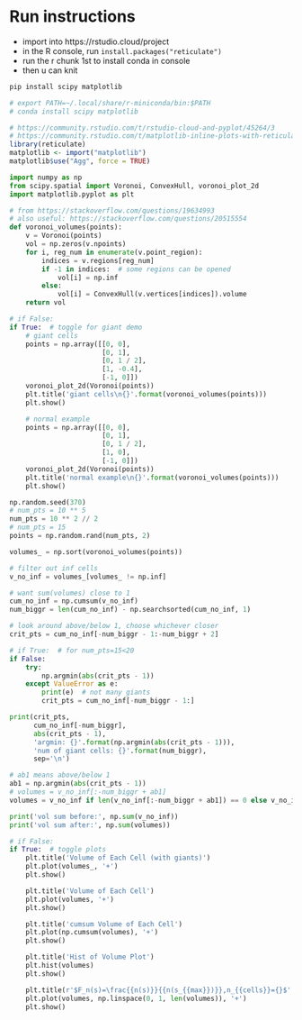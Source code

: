 # Run instructions
- import into https://rstudio.cloud/project
- in the R console, run `install.packages("reticulate")`
- run the r chunk 1st to install conda in console
<!-- - in the terminal, run `pip install scipy matplotlib` or u can run the bash chunk -->
- then u can knit

```bash
pip install scipy matplotlib
```

```r
# export PATH=~/.local/share/r-miniconda/bin:$PATH
# conda install scipy matplotlib

# https://community.rstudio.com/t/rstudio-cloud-and-pyplot/45264/3
# https://community.rstudio.com/t/matplotlib-inline-plots-with-reticulate-on-rstudio-server/16357/6
library(reticulate)
matplotlib <- import("matplotlib")
matplotlib$use("Agg", force = TRUE)
```

```python
import numpy as np
from scipy.spatial import Voronoi, ConvexHull, voronoi_plot_2d
import matplotlib.pyplot as plt

# from https://stackoverflow.com/questions/19634993
# also useful: https://stackoverflow.com/questions/20515554
def voronoi_volumes(points):
    v = Voronoi(points)
    vol = np.zeros(v.npoints)
    for i, reg_num in enumerate(v.point_region):
        indices = v.regions[reg_num]
        if -1 in indices:  # some regions can be opened
            vol[i] = np.inf
        else:
            vol[i] = ConvexHull(v.vertices[indices]).volume
    return vol

# if False:
if True:  # toggle for giant demo
    # giant cells
    points = np.array([[0, 0],
                       [0, 1],
                       [0, 1 / 2],
                       [1, -0.4],
                       [-1, 0]])
    voronoi_plot_2d(Voronoi(points))
    plt.title('giant cells\n{}'.format(voronoi_volumes(points)))
    plt.show()

    # normal example
    points = np.array([[0, 0],
                       [0, 1],
                       [0, 1 / 2],
                       [1, 0],
                       [-1, 0]])
    voronoi_plot_2d(Voronoi(points))
    plt.title('normal example\n{}'.format(voronoi_volumes(points)))
    plt.show()

np.random.seed(370)
# num_pts = 10 ** 5
num_pts = 10 ** 2 // 2
# num_pts = 15
points = np.random.rand(num_pts, 2)

volumes_ = np.sort(voronoi_volumes(points))

# filter out inf cells
v_no_inf = volumes_[volumes_ != np.inf]

# want sum(volumes) close to 1
cum_no_inf = np.cumsum(v_no_inf)
num_biggr = len(cum_no_inf) - np.searchsorted(cum_no_inf, 1)

# look around above/below 1, choose whichever closer
crit_pts = cum_no_inf[-num_biggr - 1:-num_biggr + 2]

# if True:  # for num_pts=15<20
if False:
    try:
        np.argmin(abs(crit_pts - 1))
    except ValueError as e:
        print(e)  # not many giants
        crit_pts = cum_no_inf[-num_biggr - 1:]

print(crit_pts,
      cum_no_inf[-num_biggr],
      abs(crit_pts - 1),
      'argmin: {}'.format(np.argmin(abs(crit_pts - 1))),
      'num of giant cells: {}'.format(num_biggr),
      sep='\n')

# ab1 means above/below 1
ab1 = np.argmin(abs(crit_pts - 1))
# volumes = v_no_inf[:-num_biggr + ab1]
volumes = v_no_inf if len(v_no_inf[:-num_biggr + ab1]) == 0 else v_no_inf[:-num_biggr + ab1]

print('vol sum before:', np.sum(v_no_inf))
print('vol sum after:', np.sum(volumes))

# if False:
if True:  # toggle plots
    plt.title('Volume of Each Cell (with giants)')
    plt.plot(volumes_, '+')
    plt.show()

    plt.title('Volume of Each Cell')
    plt.plot(volumes, '+')
    plt.show()

    plt.title('cumsum Volume of Each Cell')
    plt.plot(np.cumsum(volumes), '+')
    plt.show()

    plt.title('Hist of Volume Plot')
    plt.hist(volumes)
    plt.show()

    plt.title(r'$F_n(s)=\frac{{n(s)}}{{n(s_{{max}})}},n_{{cells}}={}$'.format(len(volumes)))
    plt.plot(volumes, np.linspace(0, 1, len(volumes)), '+')
    plt.show()
```
